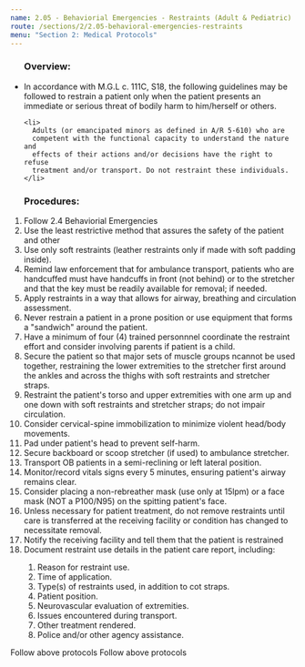 ```yaml
---
name: 2.05 - Behaviorial Emergencies - Restraints (Adult & Pediatric)
route: /sections/2/2.05-behavioral-emergencies-restraints
menu: "Section 2: Medical Protocols"
---
```



<EMTLevel level="basic">
  <ul>
    <h3 id="overview">
      Overview:
    </h3>
    <li>
      In accordance with M.G.L c. 111C, S18, the following guidelines may be
      followed to restrain a patient only when the patient presents an
      immediate or serious threat of bodily harm to him/herself or others.
    </li>

    <li>
      Adults (or emancipated minors as defined in A/R 5-610) who are
      competent with the functional capacity to understand the nature and
      effects of their actions and/or decisions have the right to refuse
      treatment and/or transport. Do not restraint these individuals.
    </li>
  </ul>

  <ol style={{ padding: '0 1rem'}}>
    <h3 id="procedures" style={{ margin: 0, padding: '0.2rem 0',}}>
    Procedures:
    </h3>
    <li>
      Follow
      <MyLink to="/sections/2/2.4-behavioral-emergencies">2.4 Behaviorial Emergencies</MyLink>
    </li>
    <li>
      Use the least restrictive method that assures the safety of the patient and other
    </li>
    <li>
      Use only soft restraints (leather restraints only if made with soft padding inside).
    </li>
    <li>
      Remind law enforcement that for ambulance transport, patients who are handcuffed must have handcuffs in front (not behind) or to the stretcher and that the key must be readily available for removal; if needed.
    </li>
    <li>
      Apply restraints in a way that allows for airway, breathing and circulation assessment.
    </li>
    <li>
      Never restrain a patient in a prone position or use equipment that forms a "sandwich" around the patient.
    </li>
    <li>
      Have a minimum of four (4) trained personnnel coordinate the restraint effort and consider involving parents if patient is a child.
    </li>
    <li>
      Secure the patient so that major sets of muscle groups ncannot be used together, restraining the lower extremities to the stretcher first around the ankles and across the thighs with soft restraints and stretcher straps.
    </li>
    <li>
      Restraint the patient's torso and upper extremities with one arm up and one down with soft restraints and stretcher straps; do not impair circulation.
    </li>
    <li>
      Consider cervical-spine immobilization to minimize violent head/body movements.
    </li>
    <li>
      Pad under patient's head to prevent self-harm.
    </li>
    <li>
      Secure backboard or scoop stretcher (if used) to ambulance stretcher.
    </li>
    <li>
      Transport OB patients in a semi-reclining or left lateral position.
    </li>
    <li>
      Monitor/record vitals signs every 5 minutes, ensuring patient's airway remains clear.
    </li>
    <li>
      Consider placing a non-rebreather mask (use only at 15lpm) or a face mask (NOT a P100/N95) on the spitting patient's face.
    </li>
    <li>
      Unless necessary for patient treatment, do not remove restraints until care is transferred at the receiving facility or condition has changed to necessitate removal.
    </li>
    <li>
      Notify the receiving facility and tell them that the patient is restrained
    </li>
    <li>
      Document restraint use details in the patient care report, including:
    </li>
    <ol>
      <li>Reason for restraint use.</li>
      <li>Time of application.</li>
      <li>Type(s) of restraints used, in addition to cot straps.</li>
      <li>Patient position.</li>
      <li>Neurovascular evaluation of extremities.</li>
      <li>Issues encountered during transport.</li>
      <li>Other treatment rendered.</li>
      <li>Police and/or other agency assistance.</li>
    </ol>
  </ol>
</EMTLevel>
<EMTLevel level="advanced">
  Follow above protocols
</EMTLevel>
<EMTLevel level="paramedic">
  Follow above protocols
</EMTLevel>


